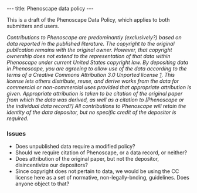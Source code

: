 ---
title: Phenoscape data policy
---

This is a draft of the Phenoscape Data Policy, which applies to both submitters and users. 

''Contributions to Phenoscape are predominantly (exclusively?) based on data reported in the published literature.  The copyright to the original publication remains with the original owner.  However, that copyright ownership does not extend to the representation of that data within Phenoscape under current United States copyright law.  By depositing data in Phenoscape, you are agreeing to allow use of the data according to the terms of a Creative Commons Attribution 3.0 Unported license [http://creativecommons.org/licenses/by/3.0].  This license lets others distribute, reuse, and derive works from the data for commercial or non-commercial uses provided that appropriate attribution is given.  Appropriate attribution is taken to be citation of the original paper from which the data was derived, as well as a citation to [Phenoscape or the individual data record?]  All contributions to Phenoscape will retain the identity of the data depositor, but no specific credit of the depositor is required.''

===Issues===
* Does unpublished data require a modified policy?
* Should we require citation of Phenoscape, or a data record, or neither?
* Does attribution of the original paper, but not the depositor, disincentivize our depositors?
* Since copyright does not pertain to data, we would be using the CC license here as a set of normative, non-legally-bnding, guidelines.  Does anyone object to that?